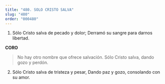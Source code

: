 ```yaml
---
title: "480. SOLO CRISTO SALVA"
slug: "480"
order: "000480"
---
```

1. Sólo Cristo salva de pecado y dolor; Derramó su sangre para darnos libertad.

**CORO**

> No hay otro nombre que ofrece salvación. Sólo Cristo salva, dando gozo y perdón.

2. Sólo Cristo salva de tristeza y pesar,
Dando paz y gozo, consolando con su amor.
